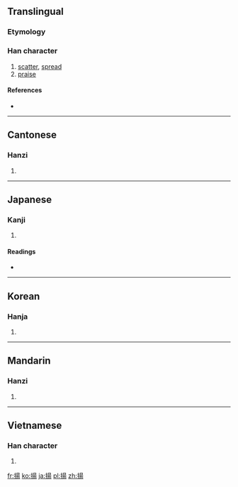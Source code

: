 {{also|扬}}
==Translingual==

===Etymology===
{{Han compound|手|昜|c1=s|c2=p|t1=hand|ls=psc}}

===Han character===
{{Han char|rn=64|rad=手|as=09|sn=12|four=5602<sub>7</sub>|canj=手日一竹 (QAMH)}}

# [[scatter]], [[spread]]
# [[praise]]

====References====
* {{Han ref|kx=0442.080|dkj=12355|dj=0793.100|hdz=31914.110|uh=63DA|ud=25562|bh=B4AD|bd=46253}}

----

==Cantonese==

===Hanzi===
{{yue-hanzi|jyut=[[joeng4]]|y=yeung4|sim=扬}}

# {{defn|lang=yue|sort=手09}}

----

==Japanese==

===Kanji===
{{ja-kanji|grade=c|rs=手09}}

# {{defn|lang=ja|sort=手09}}

====Readings====
* {{ja-readings|on=[[よう]] (yō)|kun=[[あげる]] (ageru), [[あがる]] (agaru), [[あげ]] (age)}}

----

==Korean==

===Hanja===
{{ko-hanja|hangeul=양|eumhun={{Kore|오를 양}}, {{Kore|날릴 양}}|rv=yang|mr=yang|y=yang}}

# {{defn|lang=ko|sort=手09}}

----

==Mandarin==

===Hanzi===
{{cmn-hanzi|sim=扬|pin=[[yáng]] ([[yang2]])|wg=yang<sup>2</sup>}}

# {{defn|lang=cmn|sort=手09}}

----

==Vietnamese==

===Han character===
{{vi-hantu|[[dương]], [[dang]], [[dàng]], [[giàng]], [[dâng]], [[duồng]], [[nhàng]]|rs=手09}}

# {{defn|lang=vi|sort=手09}}

[[fr:揚]]
[[ko:揚]]
[[ja:揚]]
[[pl:揚]]
[[zh:揚]]